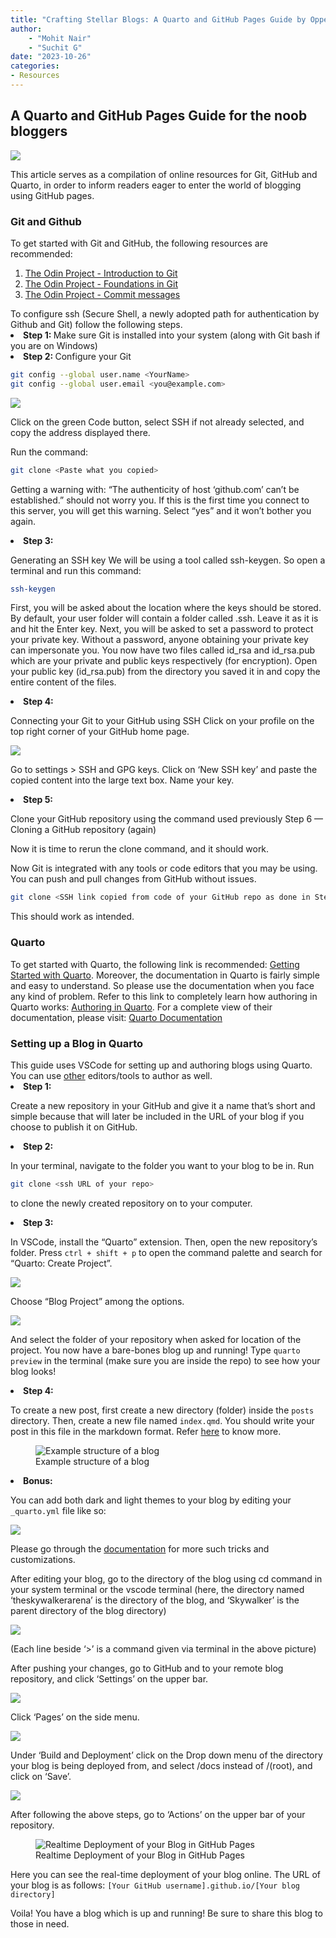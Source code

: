 ```yaml
---
title: "Crafting Stellar Blogs: A Quarto and GitHub Pages Guide by Oppenheimer and Skywalker"
author: 
    - "Mohit Nair"
    - "Suchit G"
date: "2023-10-26"
categories:
- Resources
---
```


<h2>A Quarto and GitHub Pages Guide for the noob bloggers</h2>

![](thumbnail.jpg)

This article serves as a compilation of online resources for Git, GitHub and Quarto, in order to inform readers eager to enter the world of blogging using GitHub pages. 
<h3>Git and Github</h3>
To get started with Git and GitHub, the following resources are recommended:
<ol>
<li><a href = "https://www.theodinproject.com/lessons/foundations-introduction-to-git">The Odin Project - Introduction to Git</a></li>
<li><a href = "https://www.theodinproject.com/lessons/foundations-git-basics">The Odin Project - Foundations in Git</a></li>
<li><a href = "https://www.theodinproject.com/lessons/foundations-commit-messages">The Odin Project - Commit messages</a></li>
</ol>

To configure ssh (Secure Shell, a newly adopted path for authentication by Github and Git) follow the following steps.
<li><b>Step 1: </b>Make sure Git is installed into your system (along with Git bash if you are on Windows)</li>
<li><b>Step 2: </b>Configure your Git</li>
```bash
git config --global user.name <YourName>
git config --global user.email <you@example.com>
```
![](1.png)

Click on the green Code button, select SSH if not already selected, and copy the address displayed there.

Run the command: 
```bash
git clone <Paste what you copied>
```
Getting a warning with: “The authenticity of host ‘github.com’ can’t be established.” should not worry you. If this is the first time you connect to this server, you will get this warning. Select “yes” and it won’t bother you again.



<li><b>Step 3: </b></li>Generating an SSH key
We will be using a tool called ssh-keygen. So open a terminal and run this command:
```bash
ssh-keygen
```
First, you will be asked about the location where the keys should be stored. By default, your user folder will contain a folder called .ssh. Leave it as it is and hit the Enter key.
Next, you will be asked to set a password to protect your private key. Without a password, anyone obtaining your private key can impersonate you.
You now have two files called id_rsa and id_rsa.pub which are your private and public keys respectively (for encryption).
Open your public key (id_rsa.pub) from the directory you saved it in and copy the entire content of the files.

<li><b>Step 4: </b></li>Connecting your Git to your GitHub using SSH
Click on your profile on the top right corner of your GitHub home page.






![](2.png)








Go to settings > SSH and GPG keys.
Click on 'New SSH key' and paste the copied content into the large text box. Name your key.

<li><b>Step 5: </b></li>Clone your GitHub repository using the command used previously
Step 6 — Cloning a GitHub repository (again)

Now it is time to rerun the clone command, and it should work.

Now Git is integrated with any tools or code editors that you may be using. You can push and pull changes from GitHub without issues.
```bash
git clone <SSH link copied from code of your GitHub repo as done in Step 2>
```
This should work as intended.




<h3>Quarto</h3>
To get started with Quarto, the following link is recommended: <a href = "https://quarto.org/docs/get-started/">Getting Started with Quarto</a>.
Moreover, the documentation in Quarto is fairly simple and easy to understand. So please use the documentation when you face any kind of problem.
Refer to this link to completely learn how authoring in Quarto works: <a href = "https://quarto.org/docs/get-started/authoring/vscode.html">Authoring in Quarto</a>. For a complete view of their documentation, please visit: <a href = "https://quarto.org/docs/guide/">Quarto Documentation</a>

<h3>Setting up a Blog in Quarto</h3>

This guide uses VSCode for setting up and authoring blogs using Quarto. You can use [other](https://quarto.org/docs/get-started/) editors/tools to author as well.
<li><b>Step 1: </b></li> Create a new repository in your GitHub and give it a name that's short and simple because that will later be included in the URL of your blog if you choose to publish it on GitHub.

<li><b>Step 2: </b></li> In your terminal, navigate to the folder you want to your blog to be in. Run
```bash
git clone <ssh URL of your repo>
```
to clone the newly created repository on to your computer.

<li><b>Step 3: </b></li> In VSCode, install the "Quarto" extension. Then, open the new repository's folder. Press `ctrl + shift + p` to open the command palette and search for "Quarto: Create Project".

![](3.png)

Choose "Blog Project" among the options.

![](4.png)

And select the folder of your repository when asked for location of the project. You now have a bare-bones blog up and running! Type `quarto preview` in the terminal (make sure you are inside the repo) to see how your blog looks!

<li><b>Step 4: </b></li> To create a new post, first create a new directory (folder) inside the `posts` directory. Then, create a new file named `index.qmd`. You should write your post in this file in the markdown format. Refer [here](https://quarto.org/docs/websites/website-blog.html) to know more.

![Example structure of a blog](6.png)

<li><b>Bonus: </b></li>
You can add both dark and light themes to your blog by editing your `_quarto.yml` file like so:

![](5.png)

Please go through the [documentation](https://quarto.org/docs/guide/) for more such tricks and customizations.

After editing your blog, go to the directory of the blog using cd command in your system terminal or the vscode terminal (here, the directory named 'theskywalkerarena' is the directory of the blog, and 'Skywalker' is the parent directory of the blog directory)

![](7.png)

(Each line beside '>' is a command given via terminal in the above picture)

After pushing your changes, go to GitHub and to your remote blog repository, and click 'Settings' on the upper bar.

![](8.png)

Click 'Pages' on the side menu.

![](9.png)

Under 'Build and Deployment' click on the Drop down menu of the directory your blog is being deployed from, and select /docs instead of /(root), and click on 'Save'.

![](10.png)

After following the above steps, go to 'Actions' on the upper bar of your repository.

![Realtime Deployment of your Blog in GitHub Pages](11.png)

Here you can see the real-time deployment of your blog online. The URL of your blog is as follows: ```[Your GitHub username].github.io/[Your blog directory]```

Voila! You have a blog which is up and running! Be sure to share this blog to those in need.








